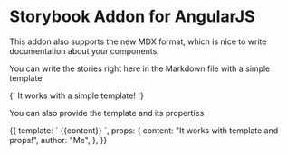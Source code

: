 


<Meta title="Demos/MDX Demos" decorators={[withAngularJs(myApp.name)]} />

# Storybook Addon for AngularJS

This addon also supports the new MDX format, which is nice to write documentation about your components.

You can write the stories right here in the Markdown file with a simple template

<Preview>
  <Story name="Simple Template" height="120px">
    {`
      <quote-card author="'Me'">
        It works with a simple template!
      </quote-card>
    `}
  </Story>
</Preview>

You can also provide the template and its properties

<Preview>
  <Story name="Template and Props" height="120px">
    {{
      template: `
        <quote-card author="author">
          {{content}}
        </quote-card>
      `,
      props: {
        content: "It works with template and props!",
        author: "Me",
      },
    }}
  </Story>
</Preview>
